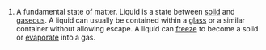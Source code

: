 #A fundamental state of matter.  Liquid is a state between [[solid]] and [[gas]]eous.  A liquid can usually be contained within a [[glass]] or a similar container without allowing escape.  A liquid can [[freeze]] to become a solid or [[evaporate]] into a gas.